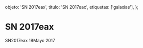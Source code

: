 
  objeto: 'SN 2017eax',
  titulo: 'SN 2017eax',
  etiquetas: ['galaxias'],
};

# SN 2017eax

<Imagen
  src="registro/sn2017-eax_20170518_1_sn2017eax_20170518_i88.jpg"
  fecha="20170518"
/>

SN2017eax 18Mayo 2017